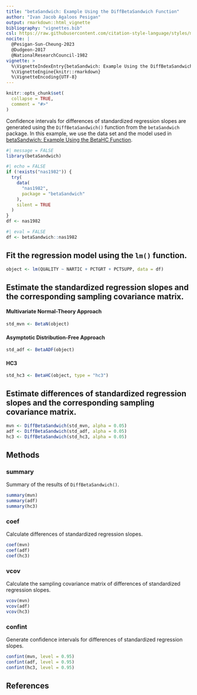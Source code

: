 ```yaml
---
title: "betaSandwich: Example Using the DiffBetaSandwich Function"
author: "Ivan Jacob Agaloos Pesigan"
output: rmarkdown::html_vignette
bibliography: "vignettes.bib"
csl: https://raw.githubusercontent.com/citation-style-language/styles/master/apa.csl
nocite: |
  @Pesigan-Sun-Cheung-2023
  @Dudgeon-2017
  @NationalResearchCouncil-1982
vignette: >
  %\VignetteIndexEntry{betaSandwich: Example Using the DiffBetaSandwich Function}
  %\VignetteEngine{knitr::rmarkdown}
  %\VignetteEncoding{UTF-8}
---
```


```r
knitr::opts_chunk$set(
  collapse = TRUE,
  comment = "#>"
)
```

Confidence intervals for
differences of standardized regression slopes
are generated using
the `DiffBetaSandwich()` function from the `betaSandwich` package.
In this example,
we use the data set and the model used in
[betaSandwich: Example Using the BetaHC Function](example-beta-sandwich.html).

```r
#| message = FALSE
library(betaSandwich)
```

```r
#| echo = FALSE
if (!exists("nas1982")) {
  try(
    data(
      "nas1982",
      package = "betaSandwich"
    ),
    silent = TRUE
  )
}
df <- nas1982
```

```r
#| eval = FALSE
df <- betaSandwich::nas1982
```

## Fit the regression model using the `lm()` function.

```r
object <- lm(QUALITY ~ NARTIC + PCTGRT + PCTSUPP, data = df)
```

## Estimate the standardized regression slopes and the corresponding sampling covariance matrix.

#### Multivariate Normal-Theory Approach

```r
std_mvn <- BetaN(object)
```

#### Asymptotic Distribution-Free Approach

```r
std_adf <- BetaADF(object)
```

#### HC3

```r
std_hc3 <- BetaHC(object, type = "hc3")
```

## Estimate differences of standardized regression slopes and the corresponding sampling covariance matrix.

```r
mvn <- DiffBetaSandwich(std_mvn, alpha = 0.05)
adf <- DiffBetaSandwich(std_adf, alpha = 0.05)
hc3 <- DiffBetaSandwich(std_hc3, alpha = 0.05)
```

## Methods

### summary

Summary of the results of `DiffBetaSandwich()`.

```r
summary(mvn)
summary(adf)
summary(hc3)
```

### coef

Calculate differences of standardized regression slopes.

```r
coef(mvn)
coef(adf)
coef(hc3)
```

### vcov

Calculate the sampling covariance matrix of differences of standardized regression slopes.

```r
vcov(mvn)
vcov(adf)
vcov(hc3)
```

### confint

Generate confidence intervals for differences of standardized regression slopes.

```r
confint(mvn, level = 0.95)
confint(adf, level = 0.95)
confint(hc3, level = 0.95)
```

## References
